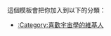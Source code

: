 {{Userbox
|id=[[File:WMAP_image_of_the_CMB_anisotropy.jpg|60px]]
|id-c=#000000
|info=这个用户爱好'''[[宇宙学|<span style="color:white;">宇宙学</span>]]'''。
|info-c=#000000
|info-fc=white
|info-s=10
|border-c=#151B8D
}}<includeonly>[[Category:喜歡宇宙學的維基人|{{PAGENAME}}]]</includeonly>
<noinclude>
<p style="clear: both; padding-top: 2em">
這個模板會把你加入到以下的分類：
*[[:Category:喜歡宇宙學的維基人]]
</p></noinclude>
